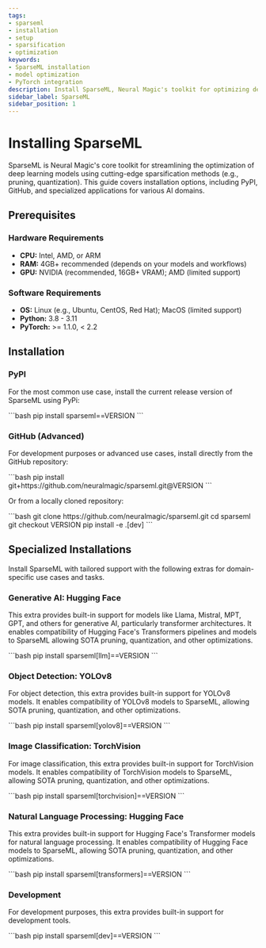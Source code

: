 ```yaml
---
tags:
- sparseml
- installation
- setup
- sparsification
- optimization
keywords:
- SparseML installation
- model optimization
- PyTorch integration
description: Install SparseML, Neural Magic's toolkit for optimizing deep learning models through state-of-the-art sparsification techniques.
sidebar_label: SparseML
sidebar_position: 1
---
```


# Installing SparseML

SparseML is Neural Magic's core toolkit for streamlining the optimization of deep learning models using cutting-edge sparsification methods (e.g., pruning, quantization).
This guide covers installation options, including PyPI, GitHub, and specialized applications for various AI domains.

## Prerequisites

### Hardware Requirements

- <b>CPU:</b> Intel, AMD, or ARM
- <b>RAM:</b> 4GB+ recommended (depends on your models and workflows)
- <b>GPU:</b> NVIDIA (recommended, 16GB+ VRAM); AMD (limited support)

### Software Requirements

- <b>OS:</b> Linux (e.g., Ubuntu, CentOS, Red Hat); MacOS (limited support)
- <b>Python:</b> 3.8 - 3.11
- <b>PyTorch:</b> >= 1.1.0, < 2.2


## Installation

### PyPI

For the most common use case, install the current release version of SparseML using PyPi:

<VersionInjector targetProduct="sparseml" targetVersion="==VERSION" prepend="==">
    ```bash
    pip install sparseml==VERSION
    ```
</VersionInjector>

### GitHub (Advanced)

For development purposes or advanced use cases, install directly from the GitHub repository:

<VersionInjector targetProduct="sparseml" prepend="v" currentTag="main" ignoreNightly={true} ignoreLastVersion={true}>
    ```bash
    pip install git+https://github.com/neuralmagic/sparseml.git@VERSION
    ```
</VersionInjector>

Or from a locally cloned repository:

<VersionInjector targetProduct="sparseml" prepend="tags/v" currentTag="main" ignoreNightly={true} ignoreLastVersion={true}>
    ```bash
    git clone https://github.com/neuralmagic/sparseml.git
    cd sparseml
    git checkout VERSION
    pip install -e .[dev]
    ```
</VersionInjector>

## Specialized Installations

Install SparseML with tailored support with the following extras for domain-specific use cases and tasks.

### Generative AI: Hugging Face

This extra provides built-in support for models like Llama, Mistral, MPT, GPT, and others for generative AI, particularly transformer architectures.
It enables compatibility of Hugging Face's Transformers pipelines and models to SparseML allowing SOTA pruning, quantization, and other optimizations.

<VersionInjector targetProduct="sparseml[llm]" targetVersion="==VERSION" prepend="==">
    ```bash
    pip install sparseml[llm]==VERSION
    ```
</VersionInjector>

### Object Detection: YOLOv8

For object detection, this extra provides built-in support for YOLOv8 models.
It enables compatibility of YOLOv8 models to SparseML, allowing SOTA pruning, quantization, and other optimizations.

<VersionInjector targetProduct="sparseml[yolov8]" targetVersion="==VERSION" prepend="==">
    ```bash
    pip install sparseml[yolov8]==VERSION
    ```
</VersionInjector>

### Image Classification: TorchVision

For image classification, this extra provides built-in support for TorchVision models.
It enables compatibility of TorchVision models to SparseML, allowing SOTA pruning, quantization, and other optimizations.

<VersionInjector targetProduct="sparseml[torchvision]" targetVersion="==VERSION" prepend="==">
    ```bash
    pip install sparseml[torchvision]==VERSION
    ```
</VersionInjector>

### Natural Language Processing: Hugging Face

This extra provides built-in support for Hugging Face's Transformer models for natural language processing.
It enables compatibility of Hugging Face models to SparseML, allowing SOTA pruning, quantization, and other optimizations.

<VersionInjector targetProduct="sparseml[transformers]" targetVersion="==VERSION" prepend="==">
    ```bash
    pip install sparseml[transformers]==VERSION
    ```
</VersionInjector>

### Development

For development purposes, this extra provides built-in support for development tools.

<VersionInjector targetProduct="sparseml[dev]" targetVersion="==VERSION" prepend="==">
    ```bash
    pip install sparseml[dev]==VERSION
    ```
</VersionInjector>
